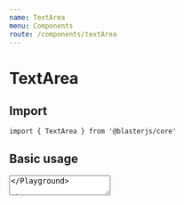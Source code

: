 ```yaml
---
name: TextArea
menu: Components
route: /components/textArea
---
```



# TextArea

## Import
`import { TextArea } from '@blasterjs/core'`

## Basic usage

<Playground>
    <TextArea />
</Playground>


## PropTypes

| Prop | Type | Required | Default | Description |
|:-----|:-----|:---------|:--------|:------------|
| invalid | bool | no | false |  |
| `COMMON` | Style Prop |  |  | see [Style Props](/style-props) |
| `BACKGROUND` | Style Prop |  |  | see [Style Props](/style-props) |
| `BORDER` | Style Prop |  |  | see [Style Props](/style-props) |
| `TYPOGRAPHY` | Style Prop |  |  | see [Style Props](/style-props) |
| `MISC` | Style Prop |  |  | see [Style Props](/style-props) |
| `LAYOUT` | Style Prop |  |  | see [Style Props](/style-props) |
| `POSITION` | Style Prop |  |  | see [Style Props](/style-props) |
| `FLEX_ITEM` | Style Prop |  |  | see [Style Props](/style-props) |


## Theming

### Schema
```
{
  space: {
    p
  },
  colors: {
    bg,
    color,
    borderColor,
    borderColorFocus,
    borderColorInvalid,
    shadowColorFocus,
    bgDisabled
  },
  fonts: {
    fontFamily
  },
  fontSizes: {
    fontSize
  },
  lineHeights: {
    lineHeight
  },
  borders: {
    border
  },
  radii: {
    borderRadius
  },
  overrides: css`
    ...
  `
}
```

- [Default theme](https://github.com/raster-foundry/blasterjs/tree/master/packages/core/theme/components/textArea)
- [Learn more about themeing](/blaster-theme)
